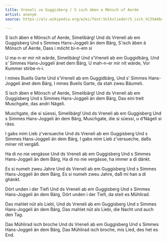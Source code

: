 ```yaml
---
title: Vreneli vo Guggisberg / S isch äben e Mönsch uf Aerde
artist: anonym
source: https://als.wikipedia.org/wiki/Text:Volkslieder/S_isch_%C3%A4ben_e_M%C3%B6nsch_uf_Aerde

---
```



S isch äben e Mönsch uf Aerde, Simelibärg!
Und ds Vreneli ab em Guggisberg
Und s Simmes Hans-Joggeli än dem Bärg,
S´isch äben ä Mönsch uf Aerde, Dass i möcht bi-n-em si

U ma-n-er mir nit wärde, Simelibärg!
Und s'Vreneli ab em Guggidbärg,
Und s' Simmes Hans-Joggeli änet dem Bärg,
U mah-n-er mir nit wärde, Vor Kummer stirbe-n-i.

I mines Buells Garte
Und s'Vreneli ab em Guggidbärg,
Und s' Simmes Hans-Joggeli änet dem Bärg,
I mines Buelis Garte, da stah zweu Bäumeli.

S isch äben e Mönsch uf Aerde, Simelibärg!
Und ds Vreneli ab em Guggisberg
Und s Simmes Hans-Joggeli än dem Bärg,
Das eini treit Muschgate, das andri Nägeli.

Muschgate, die si süessi, Simelibärg!
Und ds Vreneli ab em Guggisberg
Und s Simmes Hans-Joggeli än dem Bärg,
Muschgate, die si süessi, u d'Nägeli si räss.

I gabs mim Lieb z'versueche
Und ds Vreneli ab em Guggisberg
Und s Simmes Hans-Joggeli än dem Bärg,
I gabs mim Lieb z'versueche, daßs miner nit vergäß.

Ha di no nie vergässe
Und ds Vreneli ab em Guggisberg
Und s Simmes Hans-Joggeli än dem Bärg,
Ha di no nie vergässe, ha immer a di dänkt.

Es si numeh zweu Jahre
Und ds Vreneli ab em Guggisberg
Und s Simmes Hans-Joggeli än dem Bärg,
Es si numeh zweu Jahre, daß mi han a di ghänkt.

Dört unden i der Tiefi
Und ds Vreneli ab em Guggisberg
Und s Simmes Hans-Joggeli än dem Bärg,
Dört unden i der Tiefi, da steit es Mühlirad.

Das mahlet nüt als Liebi,
Und ds Vreneli ab em Guggisberg
Und s Simmes Hans-Joggeli än dem Bärg,
Das mahlet nüt als Liebi, die Nacht und auch den Tag.

Das Mühlirad isch broche
Und ds Vreneli ab em Guggisberg
Und s Simmes Hans-Joggeli än dem Bärg,
Das Mühlirad isch broche, mis Lied, des het es End.
